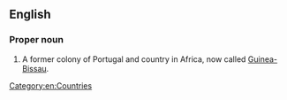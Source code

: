 ==English==
{{wikipedia}}

===Proper noun===
{{en-proper noun}}

# A former colony of Portugal and country in Africa, now called [[Guinea-Bissau]].

[[Category:en:Countries]]